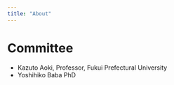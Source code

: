 ```yaml
---
title: "About"
---
```


# Committee

- Kazuto Aoki, Professor, Fukui Prefectural University
- Yoshihiko Baba PhD
